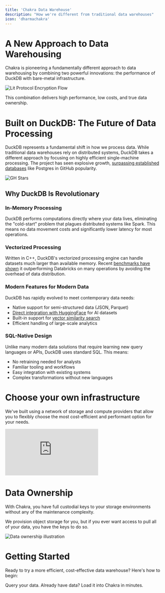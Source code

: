 ```yaml
---
title: 'Chakra Data Warehouse'
description: "How we're different from traditional data warehouses"
icon: 'dharmachakra'
---
```


# A New Approach to Data Warehousing

Chakra is pioneering a fundamentally different approach to data warehousing by combining two powerful innovations: the performance of DuckDB with bare-metal infrastructure.

<img src='/images/chakra-duck.png' alt='Lit Protocol Encryption Flow' />

This combination delivers high performance, low costs, and true data ownership.

# Built on DuckDB: The Future of Data Processing

DuckDB represents a fundamental shift in how we process data. While traditional data warehouses rely on distributed systems, DuckDB takes a different approach by focusing on highly efficient single-machine processing. The project has seen explosive growth, [surpassing established databases](https://duckdb.org/why_duckdb) like Postgres in GitHub popularity.

<img src='/images/gh-stars.png' alt='GH Stars' />

## Why DuckDB Is Revolutionary

### In-Memory Processing

DuckDB performs computations directly where your data lives, eliminating the "cold-start" problem that plagues distributed systems like Spark. This means no data movement costs and significantly lower latency for most operations.

### Vectorized Processing

Written in C++, DuckDB's vectorized processing engine can handle datasets much larger than available memory. Recent [benchmarks have shown](https://medium.com/datamindedbe/use-dbt-and-duckdb-instead-of-spark-in-data-pipelines-9063a31ea2b5) it outperforming Databricks on many operations by avoiding the overhead of data distribution.

### Modern Features for Modern Data

DuckDB has rapidly evolved to meet contemporary data needs:

- Native support for semi-structured data (JSON, Parquet)
- [Direct integration with HuggingFace](https://duckdb.org/docs/extensions/httpfs/hugging_face.html) for AI datasets
- Built-in support for [vector similarity search](https://duckdb.org/2024/05/03/vector-similarity-search-vss.html)
- Efficient handling of large-scale analytics

### SQL-Native Design

Unlike many modern data solutions that require learning new query languages or APIs, DuckDB uses standard SQL. This means:

- No retraining needed for analysts
- Familiar tooling and workflows
- Easy integration with existing systems
- Complex transformations without new languages

# Choose your own infrastructure

We've built using a network of storage and compute providers that allow you to flexibly choose the most cost-efficient and performant option for your needs.

<div className='relative w-full aspect-video'>
  <iframe
    src='https://player.vimeo.com/video/1051397117?badge=0&autopause=0&player_id=0&autoplay=1&muted=1&loop=1&controls=0&playsinline=true&dnt=1&app_id=58479&transparent=0'
    frameBorder='0'
    allow='autoplay; fullscreen; picture-in-picture; clipboard-write; encrypted-media'
    title='blog-video-1'
    data-ready='true'
    className='absolute top-0 left-0 w-full h-full'
  ></iframe>
</div>

# Data Ownership

With Chakra, you have full custodial keys to your storage environments without any of the maintenance complexity.

We provision object storage for you, but if you ever want access to pull all of your data, you have the keys to do so.

<img
  src='https://cdn.prod.website-files.com/674004db86b69c586d160bea/679a3393291b853c5ce95e10_6799ac3357521b7f013d3242_6799abb045c81bc20f8f54f9_Jan%25252027%2525202025.png'
  alt='Data ownership illustration'
/>

# Getting Started

Ready to try a more efficient, cost-effective data warehouse? Here's how to begin:

<CardGroup cols={2}>
  <Card title='Worksheets' icon='table' href='/datawarehouse/worksheet'>
    Query your data.
  </Card>
  <Card title='Existing Data' icon='server' href='/datawarehouse/existing-data'>
    Already have data? Load it into Chakra in minutes.
  </Card>
</CardGroup>
